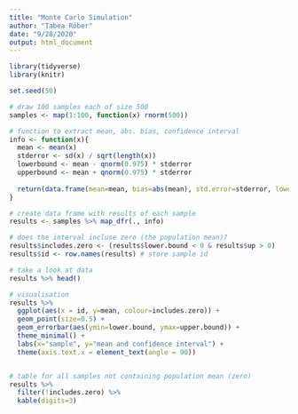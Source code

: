 ```yaml
---
title: "Monte Carlo Simulation"
author: "Tabea Röber"
date: "9/28/2020"
output: html_document
---
```



```r

library(tidyverse)
library(knitr)

set.seed(50)

# draw 100 samples each of size 500
samples <- map(1:100, function(x) rnorm(500)) 

# function to extract mean, abs. bias, confidence interval
info <- function(x){
  mean <- mean(x)
  stderror <- sd(x) / sqrt(length(x))
  lowerbound <- mean - qnorm(0.975) * stderror
  upperbound <- mean + qnorm(0.975) * stderror
  
  return(data.frame(mean=mean, bias=abs(mean), std.error=stderror, lower.bound = lowerbound, upper.bound=upperbound))
}

# create data frame with results of each sample
results <- samples %>% map_dfr(., info)

# does the interval incluse zero (the population mean)?
results$includes.zero <- (results$lower.bound < 0 & results$up > 0)
results$id <- row.names(results) # store sample id

# take a look at data 
results %>% head()

# visualisation
results %>% 
  ggplot(aes(x = id, y=mean, colour=includes.zero)) + 
  geom_point(size=0.5) + 
  geom_errorbar(aes(ymin=lower.bound, ymax=upper.bound)) + 
  theme_minimal() + 
  labs(x="sample", y="mean and confidence interval") + 
  theme(axis.text.x = element_text(angle = 90))


# table for all samples not containing population mean (zero)
results %>% 
  filter(!includes.zero) %>%
  kable(digits=3)
```


